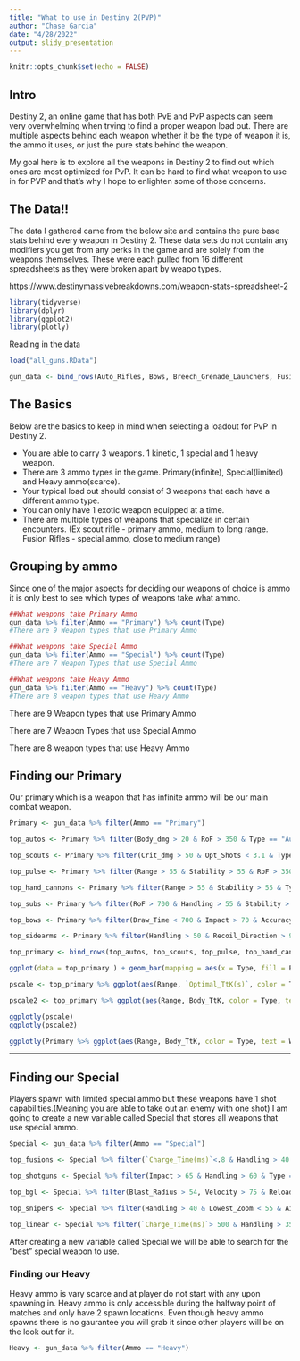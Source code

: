 ```yaml
---
title: "What to use in Destiny 2(PVP)"
author: "Chase Garcia"
date: "4/28/2022"
output: slidy_presentation
---
```


```r
knitr::opts_chunk$set(echo = FALSE)
```

## Intro

Destiny 2, an online game that has both PvE and PvP aspects can seem very overwhelming when trying to find a proper weapon load out. There are multiple aspects behind each weapon whether it be the type of weapon it is, the ammo it uses, or just the pure stats behind the weapon.
 
My goal here is to explore all the weapons in Destiny 2 to find out which ones are most optimized for PvP. It can be hard to find what weapon to use in for PVP and that's why I hope to enlighten some of those concerns.

## The Data!!

The data I gathered came from the below site and contains the pure base stats behind every weapon in Destiny 2. These data sets do not contain any modifiers you get from any perks in the game and are solely from the weapons themselves. These were each pulled from 16 different spreadsheets as they were broken apart by weapo types. 

https://www.destinymassivebreakdowns.com/weapon-stats-spreadsheet-2

```r

library(tidyverse)
library(dplyr)
library(ggplot2)
library(plotly)

```
Reading in the data

```r

load("all_guns.RData")

gun_data <- bind_rows(Auto_Rifles, Bows, Breech_Grenade_Launchers, Fusion_Rifles, Hand_Cannons, Heavy_Grenade_Launchers, Linear_Fusion_Rifles, Machine_Guns, Pulse_Rifles, Rocket_Launchers, Scout_Rifles, Shotguns, Sidearms, Sniper_Rifles, Submachine_Guns, Swords)

```

## The Basics

Below are the basics to keep in mind when selecting a loadout for PvP in Destiny 2.

- You are able to carry 3 weapons. 1 kinetic, 1 special and 1 heavy weapon. 
- There are 3 ammo types in the game. Primary(infinite), Special(limited) and Heavy ammo(scarce). 
- Your typical load out should consist of 3 weapons that each have a different ammo type.
- You can only have 1 exotic weapon equipped at a time. 
- There are multiple types of weapons that specialize in certain encounters. (Ex scout rifle - primary ammo, medium to long range. Fusion Rifles - special ammo, close to medium range)

## Grouping by ammo

Since one of the major aspects for deciding our weapons of choice is ammo it is only best to see which types of weapons take what ammo. 

```r
##What weapons take Primary Ammo
gun_data %>% filter(Ammo == "Primary") %>% count(Type)
#There are 9 Weapon types that use Primary Ammo

##What weapons take Special Ammo
gun_data %>% filter(Ammo == "Special") %>% count(Type)
#There are 7 Weapon Types that use Special Ammo

##What weapons take Heavy Ammo
gun_data %>% filter(Ammo == "Heavy") %>% count(Type)
#There are 8 weapon types that use Heavy Ammo

```

There are 9 Weapon types that use Primary Ammo

There are 7 Weapon Types that use Special Ammo

There are 8 weapon types that use Heavy Ammo


## Finding our Primary

Our primary which is a weapon that has infinite ammo will be our main combat weapon. 

```r
Primary <- gun_data %>% filter(Ammo == "Primary")

top_autos <- Primary %>% filter(Body_dmg > 20 & RoF > 350 & Type == "Autorifle")

top_scouts <- Primary %>% filter(Crit_dmg > 50 & Opt_Shots < 3.1 & Type == "Scoutrifle")

top_pulse <- Primary %>% filter(Range > 55 & Stability > 55 & RoF > 350 & Type == "Pulserifle")

top_hand_cannons <- Primary %>% filter(Range > 55 & Stability > 55 & Type == "Handcannon")

top_subs <- Primary %>% filter(RoF > 700 & Handling > 55 & Stability > 55 & Type == "Sub")

top_bows <- Primary %>% filter(Draw_Time < 700 & Impact > 70 & Accuracy > 50 & Type == "Bow")

top_sidearms <- Primary %>% filter(Handling > 50 & Recoil_Direction > 95 & Type == "Sidearm")

top_primary <- bind_rows(top_autos, top_scouts, top_pulse, top_hand_cannons, top_subs, top_bows, top_sidearms)

```

```r

ggplot(data = top_primary ) + geom_bar(mapping = aes(x = Type, fill = Energy)) + ggtitle("Types of top Primary Weapons colored by Element")

pscale <- top_primary %>% ggplot(aes(Range, `Optimal_TtK(s)`, color = Type, text = Weapon)) + geom_point()

pscale2 <- top_primary %>% ggplot(aes(Range, Body_TtK, color = Type, text = Weapon)) + geom_point()

ggplotly(pscale)
ggplotly(pscale2)

ggplotly(Primary %>% ggplot(aes(Range, Body_TtK, color = Type, text = Weapon)) + geom_point())

```

---

## Finding our Special
Players spawn with limited special ammo but these weapons have 1 shot capabilities.(Meaning you are able to take out an enemy with one shot) I am going to create a new variable called Special that stores all weapons that use special ammo. 

```r
Special <- gun_data %>% filter(Ammo == "Special")

top_fusions <- Special %>% filter(`Charge_Time(ms)`<.8 & Handling > 40 & Impact > 60 & Type == "Fusionrifle")

top_shotguns <- Special %>% filter(Impact > 65 & Handling > 60 & Type == "Shotgun")

top_bgl <- Special %>% filter(Blast_Radius > 54, Velocity > 75 & Reload_Speed > 70 & Type == "bgl")

top_snipers <- Special %>% filter(Handling > 40 & Lowest_Zoom < 55 & Aim_Assist > 60 & Type == "Sniper")

top_linear <- Special %>% filter(`Charge_Time(ms)`> 500 & Handling > 35 & Type == "Linearfusion")

```

After creating a new variable called Special we will be able to search for the "best" special weapon to use. 

### Finding our Heavy

Heavy ammo is vary scarce and at player do not start with any upon spawning in. Heavy ammo is only accessible during the halfway point of matches and only have 2 spawn locations. Even though heavy ammo spawns there is no gaurantee you will grab it since other players will be on the look out for it. 


```r

Heavy <- gun_data %>% filter(Ammo == "Heavy")


```




